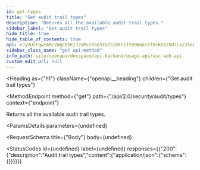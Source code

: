 ```yaml
---
id: get-types
title: "Get audit trail types"
description: "Returns all the available audit trail types."
sidebar_label: "Get audit trail types"
hide_title: true
hide_table_of_contents: true
api: eJyVUsFqwzAM/ZWgc0hKj72VMcrYbe3YoZSiOtri1Y09WwkrIf8+KU1Z6U7LxZJ5enrvxT0wfiRYbGFNpo2Wz1mZLdvKcsYRrcsqZIRdDj5QRLa+eapgAR/Em3OgBDlESsE3SepFD/PZTI+Kkok2KFzAt3Q8TRnfMDWsYAzBWTNyl59JJ3pIpqYTSjXol98RvhC3sUkZOiGsKcNOqPHgpLpfVciuE3HtJ9XSBuRamhKDLefFrEyT8XIcLq8Kr9drlXJxh8nsseV6f6Sz9goVJiF6loscGjyN/S0sB6uSjfdHS6BebPPux2nLTuHL9UPxRodiGaygO4rp4rKbg6CDT3zCMZSJfkX81yfcZdT/JvzfuCZXTN9cBociX2S00SnpJbutWhakpHcTlJQj30SR9NXUol7xfX/ARK/RDYNef7UUJcGtlB1Gq1q0kz01YUVRmh7GkGFpDAXl7NC1l7Tvnsuwu/nFq8eNhPwDAfb4Ng==
sidebar_class_name: "get api-method"
info_path: site/openapi/docspace/api-backend/usage-api/asc-web-api
custom_edit_url: null
---
```



<Heading
  as={"h1"}
  className={"openapi__heading"}
  children={"Get audit trail types"}
>
</Heading>

<MethodEndpoint
  method={"get"}
  path={"/api/2.0/security/audit/types"}
  context={"endpoint"}
>
  
</MethodEndpoint>



Returns all the available audit trail types.

<ParamsDetails
  parameters={undefined}
>
  
</ParamsDetails>

<RequestSchema
  title={"Body"}
  body={undefined}
>
  
</RequestSchema>

<StatusCodes
  id={undefined}
  label={undefined}
  responses={{"200":{"description":"Audit trail types","content":{"application/json":{"schema":{}}}}}}
>
  
</StatusCodes>


      